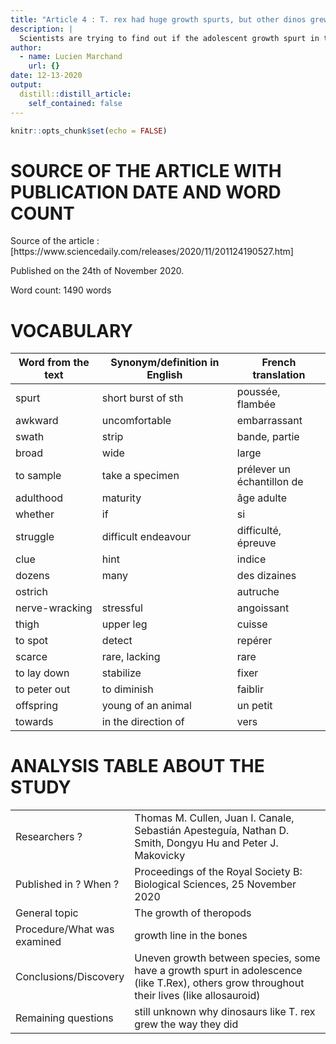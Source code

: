 ```yaml
---
title: "Article 4 : T. rex had huge growth spurts, but other dinos grew slow and steady"
description: |
  Scientists are trying to find out if the adolescent growth spurt in the T. Rex is common to all sauropods or if it is unique to its closest relatives.
author:
  - name: Lucien Marchand
    url: {}
date: 12-13-2020
output:
  distill::distill_article:
    self_contained: false
---
```


```r
knitr::opts_chunk$set(echo = FALSE)
```

# SOURCE OF THE ARTICLE WITH PUBLICATION DATE AND WORD COUNT
Source of the article : [https://www.sciencedaily.com/releases/2020/11/201124190527.htm]

Published on the 24th of November 2020.

Word count: 1490 words

# VOCABULARY
| Word from the text | Synonym/definition in English | French translation |
|------------------- |----------------------------- |--------------------|
| spurt           | short burst of sth  | poussée, flambée           |
| awkward         | uncomfortable       | embarrassant               |
| swath           | strip               | bande, partie              |
| broad           | wide                | large                      |
| to sample       | take a specimen     | prélever un échantillon de |
| adulthood       | maturity            | âge adulte                 |
| whether         | if                  | si                         |
| struggle        | difficult endeavour | difficulté, épreuve        |
| clue            | hint                | indice                     |
| dozens          | many                | des dizaines               |
| ostrich         |                     | autruche                   |
|  nerve-wracking | stressful           | angoissant                 |
| thigh           | upper leg           | cuisse                     |
| to spot         | detect              | repérer                    |
| scarce          | rare, lacking       | rare                       |
| to lay down     | stabilize           | fixer                      |
| to peter out    | to diminish         | faiblir                    |
| offspring       | young of an animal  | un petit                   |
| towards         | in the direction of | vers                       |

# ANALYSIS TABLE ABOUT THE STUDY
|                             |                                                                                                                                            |
| --------------------------- | ------------------------------------------------------------------------------------------------------------------------------------------ |
| Researchers ?               | Thomas M. Cullen, Juan I. Canale, Sebastián Apesteguía, Nathan D. Smith, Dongyu Hu and Peter J. Makovicky                                  |
| Published in ? When ?       | Proceedings of the Royal Society B: Biological Sciences, 25 November 2020                                                                  |
| General topic               | The growth of theropods                                                                                                                    |
| Procedure/What was examined | growth line in the bones                                                                                                                   |
| Conclusions/Discovery       | Uneven growth between species, some have a growth spurt in adolescence (like T.Rex), others grow throughout their lives (like allosauroid) |
| Remaining questions         | still unknown why dinosaurs like T. rex grew the way they did                                                                              |
